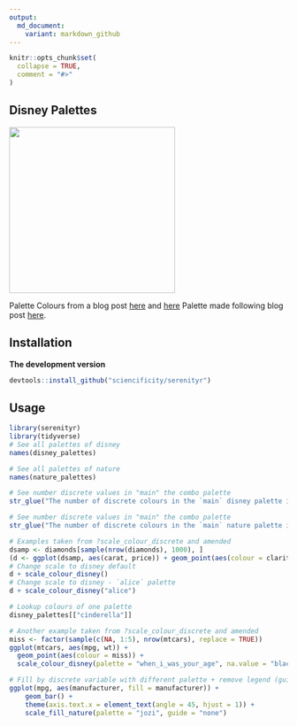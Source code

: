 ```yaml
---
output:
  md_document:
    variant: markdown_github
---
```


```r
knitr::opts_chunk$set(
  collapse = TRUE,
  comment = "#>"
)
```

## Disney Palettes

<img src="./alice.PNG" width = 300px /> 


Palette Colours from a blog post [here](http://elijahmeeks.com/#content/blog/2015_08_17_palettes) and [here](https://medium.com/sketch-app-sources/10-color-palettes-from-the-natural-world-to-inspire-your-creative-streak-bc2fb73d161e)
Palette made following blog post [here](https://drsimonj.svbtle.com/creating-corporate-colour-palettes-for-ggplot2).

## Installation

__The development version__

```r
devtools::install_github("sciencificity/serenityr")
```

## Usage

```r
library(serenityr)
library(tidyverse)
# See all palettes of disney
names(disney_palettes)

# See all palettes of nature
names(nature_palettes)

# See number discrete values in "main" the combo palette
str_glue("The number of discrete colours in the `main` disney palette is: {length(disney_palettes[['main']])}")

# See number discrete values in "main" the combo palette
str_glue("The number of discrete colours in the `main` nature palette is: {length(nature_palettes[['main']])}")

# Examples taken from ?scale_colour_discrete and amended
dsamp <- diamonds[sample(nrow(diamonds), 1000), ]
(d <- ggplot(dsamp, aes(carat, price)) + geom_point(aes(colour = clarity)))
# Change scale to disney default
d + scale_colour_disney()
# Change scale to disney - `alice` palette
d + scale_colour_disney("alice")

# Lookup colours of one palette
disney_palettes[["cinderella"]]

# Another example taken from ?scale_colour_discrete and amended
miss <- factor(sample(c(NA, 1:5), nrow(mtcars), replace = TRUE))
ggplot(mtcars, aes(mpg, wt)) +
  geom_point(aes(colour = miss)) +
  scale_colour_disney(palette = "when_i_was_your_age", na.value = "black")

# Fill by discrete variable with different palette + remove legend (guide)
ggplot(mpg, aes(manufacturer, fill = manufacturer)) +
    geom_bar() +
    theme(axis.text.x = element_text(angle = 45, hjust = 1)) +
    scale_fill_nature(palette = "jozi", guide = "none")
```
